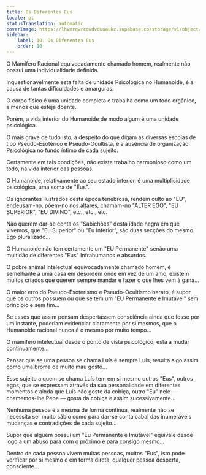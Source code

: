 ```yaml
---
title: Os Diferentes Eus
locale: pt
statusTranslation: automatic
coverImage: https://lhvmrqwrcowdvduuaukz.supabase.co/storage/v1/object/public/strapi-uploads/small_cover-tratado-de-psicologia-revolucionaria.webp-5e15e1cec4e0ebebcde5d7fc7565d8fd.webp
sidebar:
    label: 10. Os Diferentes Eus
    order: 10
---
```

O Mamífero Racional equivocadamente chamado homem, realmente não possui uma individualidade definida.

Inquestionavelmente esta falta de unidade Psicológica no Humanoide, é a causa de tantas dificuldades e amarguras.

O corpo físico é uma unidade completa e trabalha como um todo orgânico, a menos que esteja doente.

Porém, a vida interior do Humanoide de modo algum é uma unidade psicológica.

O mais grave de tudo isto, a despeito do que digam as diversas escolas de tipo Pseudo-Esotérico e Pseudo-Ocultista, é a ausência de organização Psicológica no fundo íntimo de cada sujeito.

Certamente em tais condições, não existe trabalho harmonioso como um todo, na vida interior das pessoas.

O Humanoide, relativamente ao seu estado interior, é uma multiplicidade psicológica, uma soma de "Eus".

Os ignorantes ilustrados desta época tenebrosa, rendem culto ao "EU", endeusam-no, põem-no nos altares, chamam-no "ALTER EGO", "EU SUPERIOR", "EU DIVINO", etc., etc., etc.

Não querem dar-se conta os "Sabichões" desta idade negra em que vivemos, que "Eu Superior" ou "Eu Inferior", são duas secções do mesmo Ego pluralizado...

O Humanoide não tem certamente um "EU Permanente" senão uma multidão de diferentes "Eus" Infrahumanos e absurdos.

O pobre animal intelectual equivocadamente chamado homem, é semelhante a uma casa em desordem onde em vez de um amo, existem muitos criados que querem sempre mandar e fazer o que lhes vem à gana...

O maior erro do Pseudo-Esoterismo e Pseudo-Ocultismo barato, é supor que os outros possuem ou que se tem um "EU Permanente e Imutável" sem princípio e sem fim...

Se esses que assim pensam despertassem consciência ainda que fosse por um instante, poderiam evidenciar claramente por si mesmos, que o Humanoide racional nunca é o mesmo por muito tempo...

O mamífero intelectual desde o ponto de vista psicológico, está a mudar continuamente...

Pensar que se uma pessoa se chama Luís é sempre Luís, resulta algo assim como uma broma de muito mau gosto...

Esse sujeito a quem se chama Luís tem em si mesmo outros "Eus", outros egos, que se expressam através da sua personalidade em diferentes momentos e ainda que Luís não goste da cobiça, outro "Eu" nele — chamemos-lhe Pepe — gosta da cobiça e assim sucessivamente...

Nenhuma pessoa é a mesma de forma contínua, realmente não se necessita ser muito sábio como para dar-se conta cabal das inumeráveis mudanças e contradições de cada sujeito...

Supor que alguém possui um "Eu Permanente e Imutável" equivale desde logo a um abuso para com o próximo e para consigo mesmo...

Dentro de cada pessoa vivem muitas pessoas, muitos "Eus", isto pode verificar por si mesmo e em forma direta, qualquer pessoa desperta, consciente...

